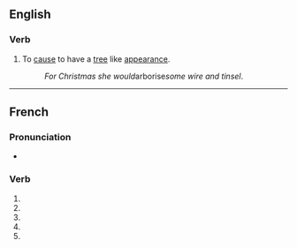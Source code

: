 {{also|arborisé}}

==English==

===Verb===
{{en-verb|arboris}}

# To [[cause]] to have a [[tree]] like [[appearance]].
#: ''For Christmas she would ''arborise'' some wire and tinsel''.

{{also|arborisé}}

----

==French==

===Pronunciation===
* {{homophones|arborisent|arborises|lang=fr}}

===Verb===
{{fr-verb form}}

# {{inflection of|arboriser||1|s|pres|ind|lang=fr}}
# {{inflection of|arboriser||3|s|pres|ind|lang=fr}}
# {{inflection of|arboriser||1|s|pres|sub|lang=fr}}
# {{inflection of|arboriser||3|s|pres|sub|lang=fr}}
# {{inflection of|arboriser||2|s|imp|lang=fr}}